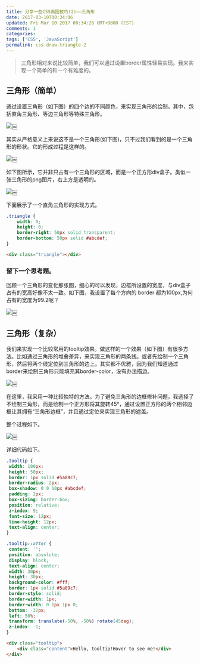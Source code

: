 ```yaml
---
title: 分享一些CSS画图技巧(2)——三角形
date: 2017-03-10T00:34:06
updated: Fri Mar 10 2017 00:34:26 GMT+0800 (CST)
comments: 1
categories:
tags: ['CSS', 'JavaScript']
permalink: css-draw-triangle-2
---
```


> 三角形相对来说比较简单，我们可以通过设置border属性轻易实现。我来实现一个简单的和一个有难度的。

<!--more-->
## 三角形（简单）
通过设置三角形（如下图）的四个边的不同颜色，来实现三角形的绘制。其中，包括直角三角形、等边三角形等特殊三角形。

![](https://images-manager.oss-cn-shanghai.aliyuncs.com/static/Css-draw/14890722556585.jpg)￼

其实从严格意义上来说这不是一个三角形(如下图)，只不过我们看到的是一个三角形的形状。它的形成过程是这样的。

![](https://images-manager.oss-cn-shanghai.aliyuncs.com/static/Css-draw/14890732104056.jpg)￼


如下图所示，它并非只占有一个三角形的区域，而是一个正方形div盒子。类似一张三角形的png图片，右上方是透明的。

![](https://images-manager.oss-cn-shanghai.aliyuncs.com/static/Css-draw/14890723173742.jpg)￼


下面展示了一个直角三角形的实现方式。
```css
.triangle {
	width: 0;
	height: 0;
	border-right: 50px solid transparent;
	border-bottom: 50px solid #abcdef;
}
```
```html
<div class="triangle"></div>
```

### 留下一个思考题。
回顾一个三角形的变化那张图，细心的可以发现，边框所设置的宽度，与div盒子占有的宽高好像不太一致。如下图，我设置了每个方向的 border 都为100px,为何占有的宽度为99.2呢？

![](https://images-manager.oss-cn-shanghai.aliyuncs.com/static/Css-draw/14890735852383.jpg)￼


## 三角形（复杂）
我们来实现一个比较常用的tooltip效果。做这样的一个效果（如下图）有很多方法。比如通过三角形的堆叠差异，来实现三角形的两条线。或者先绘制一个三角形，然后将两个线定位到三角形的边上。其实都不优雅，因为我们知道通过border来绘制三角形只能填充其border-color，没有办法描边。

![](https://images-manager.oss-cn-shanghai.aliyuncs.com/static/Css-draw/14890739284055.jpg)￼

在这里，我采用一种比较独特的方法。为了避免三角形的边框修补问题，我选择了不绘制三角形，而是绘制一个正方形将其旋转45°，通过设置正方形的两个相邻边框让其拥有“三角形边框”，并且通过定位来实现三角形的遮盖。

整个过程如下。

![](https://images-manager.oss-cn-shanghai.aliyuncs.com/static/Css-draw/14890747854821.jpg)￼

详细代码如下。
```css
.tooltip {
 width: 100px;
 height: 50px;
 border: 1px solid #5a89c7;
 border-radius: 2px;
 box-shadow: 0 0 10px #abcdef;
 padding: 2px;
 box-sizing: border-box;
 position: relative;
 z-index: 9;
 font-size: 12px;
 line-height: 12px;
 text-align: center;
}

.tooltip::after {
 content: '';
 position: absolute;
 display: block;
 text-align: center;
 width: 30px;
 height: 30px;
 background-color: #fff;
 border: 1px solid #5a89c7;
 border-style: solid;
 border-width: 1px;
 border-width: 0 1px 1px 0;
 bottom: -32px;
 left: 50%;
 transform: translate(-50%, -50%) rotate(45deg);
 z-index: -1;
}
```

```html
<div class="tooltip">
    <div class="content">Hello, tooltip!Hover to see me!</div>
</div>
```

